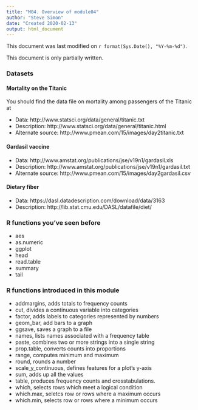 ```yaml
---
title: "M04. Overview of module04"
author: "Steve Simon"
date: "Created 2020-02-13"
output: html_document
---
```


This document was last modified on `r format(Sys.Date(), "%Y-%m-%d")`.

This document is only partially written.

### Datasets

#### Mortality on the Titanic

You should find the data file on mortality among passengers of the Titanic at

+ Data: http://www.statsci.org/data/general/titanic.txt
+ Description: http://www.statsci.org/data/general/titanic.html
+ Alternate source: http://www.pmean.com/15/images/day2titanic.txt

#### Gardasil vaccine

+ Data: http://www.amstat.org/publications/jse/v19n1/gardasil.xls
+ Description: http://www.amstat.org/publications/jse/v19n1/gardasil.txt
+ Alternate source: http://www.pmean.com/15/images/day2gardasil.csv

#### Dietary fiber

+ Data: https://dasl.datadescription.com/download/data/3163
+ Description: http://lib.stat.cmu.edu/DASL/datafile/diet/

### R functions you've seen before

+ aes
+ as.numeric
+ ggplot
+ head
+ read.table
+ summary
+ tail

### R functions introduced in this module

+ addmargins, adds totals to frequency counts
+ cut, divides a continuous variable into categories
+ factor, adds labels to categories represented by numbers
+ geom_bar, add bars to a graph
+ ggsave, saves a graph to a file
+ names, lists names associated with a frequency table
+ paste, combines two or more strings into a single string
+ prop.table, converts counts into proportions
+ range, computes minimum and maximum
+ round, rounds a number
+ scale_y_continuous, defines features for a plot's y-axis
+ sum, adds up all the values
+ table, produces frequency counts and crosstabulations.
+ which, selects rows which meet a logical condition
+ which.max, seletcs row or rows where a maximum occurs
+ which.min, selects row or rows where a minimum occurs